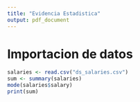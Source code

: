 ```yaml
---
title: "Evidencia Estadistica"
output: pdf_document
---
```


# Importacion de datos
```r
salaries <- read.csv("ds_salaries.csv")
sum <- summary(salaries)
mode(salaries$salary)
print(sum)

```
